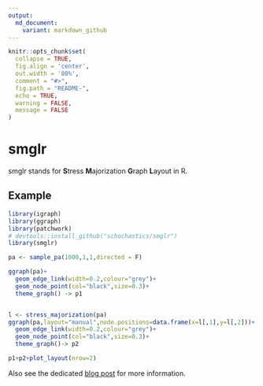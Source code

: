 ```yaml
---
output:
  md_document:
    variant: markdown_github
---
```


<!-- README.md is generated from README.Rmd. Please edit that file -->

```r
knitr::opts_chunk$set(
  collapse = TRUE,
  fig.align = 'center',
  out.width = '80%', 
  comment = "#>",
  fig.path = "README-",
  echo = TRUE, 
  warning = FALSE, 
  message = FALSE
)
```

# smglr

smglr stands for **S**tress **M**ajorization **G**raph **L**ayout in R.

## Example


```r
library(igraph)   
library(ggraph)   
library(patchwork)
# devtools::install_github("schochastics/smglr")
library(smglr)

pa <- sample_pa(1000,1,1,directed = F)

ggraph(pa)+
  geom_edge_link(width=0.2,colour="grey")+
  geom_node_point(col="black",size=0.3)+
  theme_graph() -> p1


l <- stress_majorization(pa)
ggraph(pa,layout="manual",node.positions=data.frame(x=l[,1],y=l[,2]))+
  geom_edge_link(width=0.2,colour="grey")+
  geom_node_point(col="black",size=0.3)+
  theme_graph()-> p2

p1+p2+plot_layout(nrow=2)

```

Also see the dedicated [blog post](http://blog.schochastics.net/post/stress-based-graph-layouts/) for more information.
